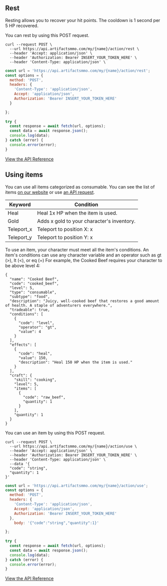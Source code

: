 ## Rest 
  
Resting allows you to recover your hit points. The cooldown is 1 second per 5 HP recovered.

You can rest by using this POST request.

```http filename="cURL" copy
curl --request POST \
  --url https://api.artifactsmmo.com/my/{name}/action/rest \
  --header 'Accept: application/json' \
  --header 'Authorization: Bearer INSERT_YOUR_TOKEN_HERE' \
  --header 'Content-Type: application/json' \
```
```js filename="Javascript" copy
const url = 'https://api.artifactsmmo.com/my/{name}/action/rest';
const options = {
  method: 'POST',
  headers: {
    'Content-Type': 'application/json',
    Accept: 'application/json',
    Authorization: 'Bearer INSERT_YOUR_TOKEN_HERE'
  }

};
  
try {
  const response = await fetch(url, options);
  const data = await response.json();
  console.log(data);
} catch (error) {
  console.error(error);
}
```
[View the API Reference](https://api.artifactsmmo.com/docs/#/operations/action_rest_my__name__action_rest_post)

## Using items

You can use all items categorized as consumable. 
You can see the list of items [on our website](https://artifactsmmo.com/encyclopedia/items?category=consumable) or use [an API request](https://api.artifactsmmo.com/docs/#/operations/get_all_items_items_get).


| Keyword | Condition                                            |
| ------- | ---------------------------------------------------- |
| Heal | Heal 1x HP when the item is used.|
| Gold   | Adds x gold to your character's inventory. |
| Teleport_x   | Teleport to position X: x |
| Teleport_y  | Teleport to position Y: x |

To use an item, your character must meet all the item's conditions. An item's conditions can use any character variable and an operator such as gt (>), lt (<), or eq (=) For example, the Cooked Beef requires your character to be above level 4:

```http filename="cURL"
{
  "name": "Cooked Beef",
  "code": "cooked_beef",
  "level": 5,
  "type": "consumable",
  "subtype": "food",
  "description": "Juicy, well-cooked beef that restores a good amount of health. A staple of adventurers everywhere.",
  "tradeable": true,
  "conditions": [
    {
      "code": "level",
      "operator": "gt",
      "value": 4
    }
  ],
  "effects": [
    {
      "code": "heal",
      "value": 150,
      "description": "Heal 150 HP when the item is used."
    }
  ],
  "craft": {
    "skill": "cooking",
    "level": 5,
    "items": [
      {
        "code": "raw_beef",
        "quantity": 1
      }
    ],
    "quantity": 1
  }
}
```

You can use an item by using this POST request.

```http filename="cURL" copy
curl --request POST \
  --url https://api.artifactsmmo.com/my/{name}/action/use \
  --header 'Accept: application/json' \
  --header 'Authorization: Bearer INSERT_YOUR_TOKEN_HERE' \
  --header 'Content-Type: application/json' \
  --data '{
  "code": "string",
  "quantity": 1
}'
```
```js filename="Javascript" copy
const url = 'https://api.artifactsmmo.com/my/{name}/action/use';
const options = {
  method: 'POST',
  headers: {
    'Content-Type': 'application/json',
    Accept: 'application/json',
    Authorization: 'Bearer INSERT_YOUR_TOKEN_HERE'
  },
    body: '{"code":"string","quantity":1}'

};
  
try {
  const response = await fetch(url, options);
  const data = await response.json();
  console.log(data);
} catch (error) {
  console.error(error);
}
```
[View the API Reference](https://api.artifactsmmo.com/docs/#/operations/action_use_item_my__name__action_use_post)

